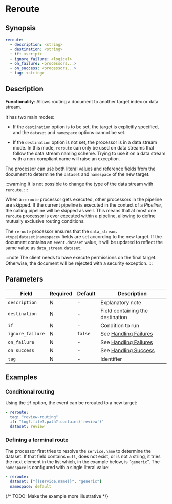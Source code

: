 # Reroute

## Synopsis

```yaml
reroute:
  - description: <string>
  - destination: <string>
  - if: <script>
  - ignore_failure: <logical>
  - on_failure: <processors...>
  - on_success: <processors...>
  - tag: <string>
```

## Description

**Functionality**: Allows routing a document to another target index or data stream.

It has two main modes:

* If the `destination` option is to be set, the target is explicitly specified, and the `dataset` and `namespace` options cannot be set.

* If the `destination` option is not set, the processor is in a data stream mode. In this mode, `reroute` can only be used on data streams that follow the data stream naming scheme. Trying to use it on a data stream with a non-compliant name will raise an exception.

The processor can use both literal values and reference fields from the document to determine the `dataset` and `namespace` of the new target.

:::warning
It is not possible to change the type of the data stream with `reroute`.
:::

When a `reroute` processor gets executed, other processors in the pipeline are skipped. If the current pipeline is executed in the context of a _Pipeline_, the calling pipeline will be skipped as well. This means that at most one `reroute` processor is ever executed within a pipeline, allowing to define mutually exclusive routing conditions.

The `reroute` processor ensures that the `data_stream.<type|dataset|namespace>` fields are set according to the new target. If the document contains an `event.dataset` value, it will be updated to reflect the same value as `data_stream.dataset`.

:::note
The client needs to have execute permissions on the final target. Otherwise, the document will be rejected with a security exception.
:::

## Parameters

|Field|Required|Default|Description|
|---|---|---|---|
|`description`|N|-|Explanatory note|
|`destination`|N|-|Field containing the destination|
|`if`|N|-|Condition to run|
|`ignore_failure`|N|`false`|See [Handling Failures](../handling-failures.mdx)|
|`on_failure`|N|-|See [Handling Failures](../handling-failures.mdx)|
|`on_success`|N|-|See [Handling Success](../handling-success.mdx)|
|`tag`|N|-|Identifier|

## Examples

### Conditional routing

Using the `if` option, the event can be rerouted to a new target:

```yaml
- reroute:
  tag: "review-routing"
  if: "log?.file?.path?.contains('review')"
  dataset: review
```

### Defining a terminal route

The processor first tries to resolve the `service.name` to determine the dataset. If that field contains `null`, does not exist, or is not a string, it tries the next element in the list which, in the example below, is "`generic`". The `namespace` is configured with a single literal value:

```yaml
- reroute:
  dataset: ["{{service.name}}", "generic"]
  namespace: default
```

{/* TODO: Make the example more illustrative */}
